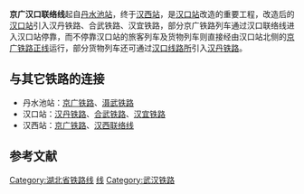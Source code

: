 {{Infobox rail system-route
|rail_name=京广汉口联络线<ref>[http://www.whrailway.cn/html/2015/lujuxinwen_1012/43440.html 武汉大型养路机械运用检修段严格盯控京广汉口联络线施工]</ref>
|name_bgcolor=
|banner_color=blue
|sec_banner_color=
|third_banner_color=
|logo_filename=
|image_width=250px
|logo_bgcolor=
|logo_note=
|system_map=
|mapimage_width=
|map_bgcolor=
|code_name=
|other_name=
|locale=[[中华人民共和国|中华人民共和国]]
|begin_operation=
|end_operation=
|operation_note=
|system_length=16千米
|length_in_operation=
|total_length=
|standard=[[国铁I级|国铁I级]]
|stations=3
|route_title=线路
|main_route=
|secondary_route=
|branch_route=
|main_stations=[[汉口站|汉口站]]
|max_speed=120 km/h
|track_gauge=1435毫米（[[标准轨|标准轨]]）
|min_radius=
|max_grade=
|distance_between_mainlines=
|block_signal= 自动闭塞
|engine= [[接触网供电|接触网供电]]：50Hz 25,000V
|ridership=
|operator=[[武汉铁路局|武汉铁路局]]
|franchise=
|hq=
|key_person=
|website=
|image=
|route_map=
}}
'''京广汉口联络线'''起自[[丹水池站_(铁路)|丹水池站]]，终于[[汉西站|汉西站]]，是[[汉口站|汉口站]]改造的重要工程，改造后的[[汉口站|汉口站]]引入汉丹铁路、合武铁路、汉宜铁路，部分京广铁路列车通过汉口联络线进入汉口站停靠，而不停靠汉口站的旅客列车及货物列车则直接经由汉口站北侧的[[京广铁路|京广铁路]][[正线|正线]]运行，部分货物列车还可通过[[汉口线路所|汉口线路所]]引入[[汉丹铁路|汉丹铁路]]。

== 与其它铁路的连接 ==
*丹水池站：[[京广铁路|京广铁路]]、[[滠武铁路|滠武铁路]]
*汉口站：[[汉丹铁路|汉丹铁路]]、[[合武铁路|合武铁路]]、[[汉宜铁路|汉宜铁路]]
*汉西站：[[京广铁路|京广铁路]]、[[汉西联络线|汉西联络线]]

==参考文献==
{{reflist}}

[[Category:湖北省铁路线|Category:湖北省铁路线]]
[[Category:京广铁路|线]]
[[Category:武汉铁路|Category:武汉铁路]]